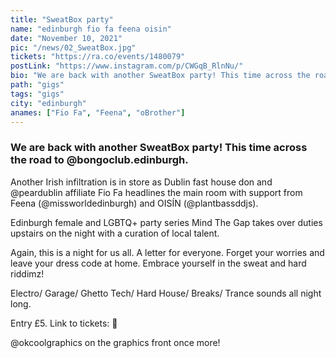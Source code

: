 ---
title: "SweatBox party"
name: "edinburgh fio fa feena oisin"
date: "November 10, 2021"
pic: "/news/02_SweatBox.jpg"
tickets: "https://ra.co/events/1480079"
postLink: "https://www.instagram.com/p/CWGqB_RlnNu/"
bio: "We are back with another SweatBox party! This time across the road to @bongoclub.edinburgh"
path: "gigs"
tags: "gigs"
city: "edinburgh"
anames: ["Fio Fa", "Feena", "oBrother"]
---

### We are back with another SweatBox party! This time across the road to @bongoclub.edinburgh.

Another Irish infiltration is in store as Dublin fast house don and @peardublin affiliate Fio Fa headlines the main room with support from Feena (@missworldedinburgh) and OISÍN (@plantbassddjs).

Edinburgh female and LGBTQ+ party series Mind The Gap takes over duties upstairs on the night with a curation of local talent.

Again, this is a night for us all. A letter for everyone. Forget your worries and leave your dress code at home. Embrace yourself in the sweat and hard riddimz!

Electro/ Garage/ Ghetto Tech/ Hard House/ Breaks/ Trance sounds all night long.

Entry £5. Link to tickets: <HoverLink url="ra.co/events/1480079" external inline /> 👹

@okcoolgraphics on the graphics front once more!
